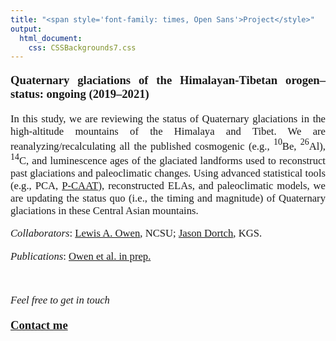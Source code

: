 ---
title: "<span style='font-family: times, Open Sans'>Project</style>"
output: 
  html_document:
    css: CSSBackgrounds7.css
---

<style>
body {
text-align: justify}
</style>

<p style="font-family: times, Open Sans; font-size:14pt">
**Quaternary glaciations of the Himalayan-Tibetan orogen–status: ongoing (2019–2021)** 
</p>
<p style="font-family: times, Open Sans; font-size:12.5pt">
In this study, we are reviewing the status of Quaternary glaciations in the high-altitude mountains of the Himalaya and Tibet. We are reanalyzing/recalculating all the published cosmogenic (e.g., $^{10}$Be, $^{26}$Al), $^{14}$C, and luminescence ages of the glaciated landforms used to reconstruct past glaciations and paleoclimatic changes. Using advanced statistical tools (e.g., PCA, [P-CAAT](http://kgs.uky.edu/anorthite/PCAAT/)), reconstructed ELAs, and paleoclimatic models, we are updating the status quo (i.e., the timing and magnitude) of Quaternary glaciations in these Central Asian mountains. 
</p>
<p style="font-family: times, Open Sans; font-size:12.5pt">
*Collaborators*: [Lewis A. Owen](https://meas.sciences.ncsu.edu/people/laowen2/), NCSU; [Jason Dortch](https://www.researchgate.net/profile/Jason_Dortch), KGS.
</p>
<p style="font-family: times, Open Sans; font-size:12.5pt">
*Publications*: [Owen et al. in prep.](WMA.html)
</p>

<br>

<p style="font-family: times, Open Sans; font-size:12.5pt">
*Feel free to get in touch*
</p> 
<p style="font-family: times, Open Sans; font-size:14pt">
[**Contact me**](Contactme.html)
</p>
